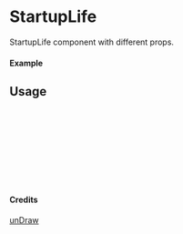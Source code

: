 
<Meta of={StartupLife} title="unDraw/StartupLife" />

# StartupLife

StartupLife component with different props.

#### Example

<Canvas of={StartupLife.Primary} />

## Usage

```ts
import { StartupLife } from "yadl-ui";

const Example = () => {
  return (
      <StartupLife />
  );
};

export default Example;
```

#### Credits
[unDraw](https://undraw.co/illustrations)
